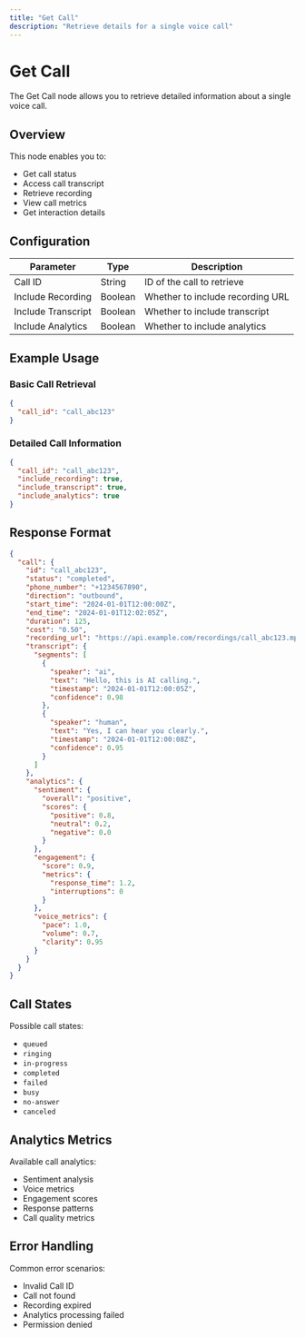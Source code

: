 ```yaml
---
title: "Get Call"
description: "Retrieve details for a single voice call"
---
```


# Get Call

The Get Call node allows you to retrieve detailed information about a single voice call.

## Overview

This node enables you to:

- Get call status
- Access call transcript
- Retrieve recording
- View call metrics
- Get interaction details

## Configuration

| Parameter          | Type    | Description                      |
| ------------------ | ------- | -------------------------------- |
| Call ID            | String  | ID of the call to retrieve       |
| Include Recording  | Boolean | Whether to include recording URL |
| Include Transcript | Boolean | Whether to include transcript    |
| Include Analytics  | Boolean | Whether to include analytics     |

## Example Usage

### Basic Call Retrieval

```json
{
  "call_id": "call_abc123"
}
```

### Detailed Call Information

```json
{
  "call_id": "call_abc123",
  "include_recording": true,
  "include_transcript": true,
  "include_analytics": true
}
```

## Response Format

```json
{
  "call": {
    "id": "call_abc123",
    "status": "completed",
    "phone_number": "+1234567890",
    "direction": "outbound",
    "start_time": "2024-01-01T12:00:00Z",
    "end_time": "2024-01-01T12:02:05Z",
    "duration": 125,
    "cost": "0.50",
    "recording_url": "https://api.example.com/recordings/call_abc123.mp3",
    "transcript": {
      "segments": [
        {
          "speaker": "ai",
          "text": "Hello, this is AI calling.",
          "timestamp": "2024-01-01T12:00:05Z",
          "confidence": 0.98
        },
        {
          "speaker": "human",
          "text": "Yes, I can hear you clearly.",
          "timestamp": "2024-01-01T12:00:08Z",
          "confidence": 0.95
        }
      ]
    },
    "analytics": {
      "sentiment": {
        "overall": "positive",
        "scores": {
          "positive": 0.8,
          "neutral": 0.2,
          "negative": 0.0
        }
      },
      "engagement": {
        "score": 0.9,
        "metrics": {
          "response_time": 1.2,
          "interruptions": 0
        }
      },
      "voice_metrics": {
        "pace": 1.0,
        "volume": 0.7,
        "clarity": 0.95
      }
    }
  }
}
```

## Call States

Possible call states:

- `queued`
- `ringing`
- `in-progress`
- `completed`
- `failed`
- `busy`
- `no-answer`
- `canceled`

## Analytics Metrics

Available call analytics:

- Sentiment analysis
- Voice metrics
- Engagement scores
- Response patterns
- Call quality metrics

## Error Handling

Common error scenarios:

- Invalid Call ID
- Call not found
- Recording expired
- Analytics processing failed
- Permission denied
